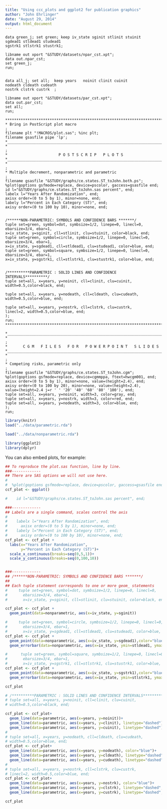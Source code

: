 ```yaml
---
title: "Using ccc_plots and ggplot2 for publication graphics"
author: "John Ehrlinger"
date: "August 29, 2014"
output: html_document
---
```



```sas
data green_j; set green; keep iv_state sginit stlinit stuinit
sgdead1 stldead1 studead1
sgstrk1 stlstrk1 stustrk1;

libname out xport "&STUDY/datasets/npar_cst.xpt";
data out.npar_cst;
set green_j;
run;


data all_j; set all;  keep years   noinit clinit cuinit 
nodeath cldeath cudeath 
nostrk clstrk custrk  ;

libname out xport "&STUDY/datasets/par_cst.xpt";
data out.par_cst;
set all;
run;

*******************************************************************************;
* Bring in PostScript plot macro                                               ;
filename plt "!MACROS/plot.sas"; %inc plt;
filename gsasfile pipe 'lp';
*______________________________________________________________________________;
*                                                                              ;
*                       P O S T S C R I P   P L O T S
*______________________________________________________________________________;
*                                                                              ;
* Multiple decrement, nonparametric and parametric                             ;
filename gsasfile "&STUDY/graphs/ce.states.ST_toJohn.both.ps";
%plot(goptions gsfmode=replace, device=pscolor, gaccess=gsasfile end;
id l="&STUDY/graphs/ce.states.ST_toJohn.sas percent", end;
labelx l="Years After Randomization", end;
axisx order=(0 to 5 by 1), minor=none, end;
labely l="Percent in Each Category (ST)", end;
axisy order=(0 to 100 by 10), minor=none, end;


/******NON-PARAMETRIC: SYMBOLS AND CONFIDENCE BARS *******/
tuple set=green, symbol=dot, symbsize=1/2, linepe=0, linecl=0,
ebarsize=3/4, ebar=1,
x=iv_state, y=sginit, cll=stlinit, clu=stuinit, color=black, end;
tuple set=green, symbol=circle, symbsize=1/2, linepe=0, linecl=0,
ebarsize=3/4, ebar=1,
x=iv_state, y=sgdead1, cll=stldead1, clu=studead1, color=blue, end;
tuple set=green, symbol=square, symbsize=1/2, linepe=0, linecl=0,
ebarsize=3/4, ebar=1,
x=iv_state, y=sgstrk1, cll=stlstrk1, clu=stustrk1, color=blue, end;


/**********PARAMETRIC : SOLID LINES AND CONFIDENCE INTERVALS**********/      
tuple set=all, x=years, y=noinit, cll=clinit, clu=cuinit,
width=0.5,color=black, end;

tuple set=all, x=years, y=nodeath, cll=cldeath, clu=cudeath,
width=0.5,color=blue, end;

tuple set=all, x=years, y=nostrk, cll=clstrk, clu=custrk,
linecl=2, width=0.5,color=blue, end;
);
run;
*******************************************************************************;

*______________________________________________________________________________;
*                                                                              ;
*       C G M   F I L E S   F O R   P O W E R P O I N T   S L I D E S
*______________________________________________________________________________;
*                                                                              ;
* Competing risks, parametric only                                             ;
filename gsasfile "&STUDY/graphs/ce.states.ST_toJohn.cgm";
%plot(goptions gsfmode=replace, device=cgmmppa, ftext=hwcgm001, end;
axisx order=(0 to 5 by 1), minor=none, value=(height=2.4), end;
axisy order=(0 to 100 by 20), minor=none, value=(height=2.4), 
value=(height=2.4 j=r ' ' '20' '40' '60' '80' '100'), end;
tuple set=all, x=years, y=noinit, width=3, color=gray, end;
tuple set=all, x=years, y=nostrk, width=3, color=red, end;
tuple set=all, x=years, y=nodeath, width=3, color=blue, end;
);
run;  

```
```r
library(knitr)
load("../data/parametric.rda")

load("../data/nonparametric.rda")

library(ggplot2)
library(dplyr)
```
You can also embed plots, for example:

```r
## To reproduce the plot.sas function, line by line.
###-------------
## There are SAS options we will not use here.
#
#  %plot(goptions gsfmode=replace, device=pscolor, gaccess=gsasfile end;
ccf_plot <- ggplot()

#    id l="&STUDY/graphs/ce.states.ST_toJohn.sas percent", end;

###-------------
## Labels are a single command, scales control the axis
#
#    labelx l="Years After Randomization", end;
#      axisx order=(0 to 5 by 1), minor=none, end;
#    labely l="Percent in Each Category (ST)", end;
#      axisy order=(0 to 100 by 10), minor=none, end;
ccf_plot <- ccf_plot +
  labs(x="Years After Randomization",
       y="Percent in Each Category (ST)")+
  scale_x_continuous(breaks=seq(0,5,1))+
  scale_y_continuous(breaks=seq(0,100,10))


###-------------
## /******NON-PARAMETRIC: SYMBOLS AND CONFIDENCE BARS *******/
##
## Each tuple statement corresponds to one or more geom_ statements
#     tuple set=green, symbol=dot, symbsize=1/2, linepe=0, linecl=0,
#       ebarsize=3/4, ebar=1,
#       x=iv_state, y=sginit, cll=stlinit, clu=stuinit, color=black, end;

ccf_plot <- ccf_plot +
  geom_point(data=nonparametric, aes(x=iv_state, y=sginit))

#     tuple set=green, symbol=circle, symbsize=1/2, linepe=0, linecl=0,
#       ebarsize=3/4, ebar=1,
#       x=iv_state, y=sgdead1, cll=stldead1, clu=studead1, color=blue, end;
ccf_plot <- ccf_plot +
  geom_point(data=nonparametric, aes(x=iv_state, y=sgdead1),color="blue",shape=1) + 
  geom_errorbar(data=nonparametric, aes(x=iv_state, ymin=stldead1, ymax=studead1), color="blue", width=.1)

#      tuple set=green, symbol=square, symbsize=1/2, linepe=0, linecl=0,
#       ebarsize=3/4, ebar=1,
#       x=iv_state, y=sgstrk1, cll=stlstrk1, clu=stustrk1, color=blue, end;
ccf_plot <- ccf_plot +
  geom_point(data=nonparametric, aes(x=iv_state, y=sgstrk1),color="blue",shape=0) + 
  geom_errorbar(data=nonparametric, aes(x=iv_state, ymin=stlstrk1, ymax=stustrk1), color="blue", width=.1)

ccf_plot
```


```r

# /**********PARAMETRIC : SOLID LINES AND CONFIDENCE INTERVALS**********/      
# tuple set=all, x=years, y=noinit, cll=clinit, clu=cuinit,
# width=0.5,color=black, end;

ccf_plot <- ccf_plot+
  geom_line(data=parametric, aes(x=years, y=noinit))+
  geom_line(data=parametric, aes(x=years, y=clinit), linetype="dashed")+
  geom_line(data=parametric, aes(x=years, y=cuinit), linetype="dashed")
# 
# tuple set=all, x=years, y=nodeath, cll=cldeath, clu=cudeath,
# width=0.5,color=blue, end;
ccf_plot <- ccf_plot+
  geom_line(data=parametric, aes(x=years, y=nodeath), color="blue")+
  geom_line(data=parametric, aes(x=years, y=cldeath), linetype="dashed", color="blue")+
  geom_line(data=parametric, aes(x=years, y=cudeath), linetype="dashed", color="blue")
# 
# tuple set=all, x=years, y=nostrk, cll=clstrk, clu=custrk,
# linecl=2, width=0.5,color=blue, end;
ccf_plot <- ccf_plot+
  geom_line(data=parametric, aes(x=years, y=nostrk), color="blue")+
  geom_line(data=parametric, aes(x=years, y=clstrk), linetype="dashed", color="blue")+
  geom_line(data=parametric, aes(x=years, y=custrk), linetype="dashed", color="blue")

ccf_plot
```
